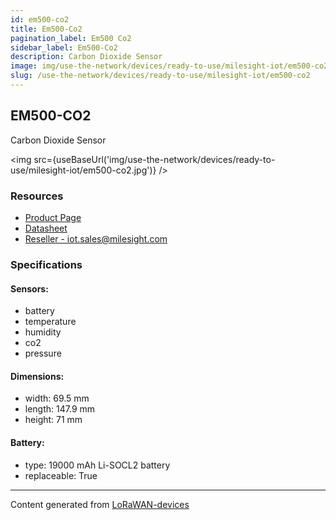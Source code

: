 ```yaml
---
id: em500-co2
title: Em500-Co2
pagination_label: Em500 Co2
sidebar_label: Em500-Co2
description: Carbon Dioxide Sensor
image: img/use-the-network/devices/ready-to-use/milesight-iot/em500-co2.jpg
slug: /use-the-network/devices/ready-to-use/milesight-iot/em500-co2
---
```



## EM500-CO2

Carbon Dioxide Sensor

<img src={useBaseUrl('img/use-the-network/devices/ready-to-use/milesight-iot/em500-co2.jpg')} />

### Resources

- [Product Page](https://www.milesight-iot.com/lorawan/sensor/am100/)
- [Datasheet](https://resource.milesight-iot.com/milesight/document/am100-series-datasheet-en.pdf)
- [Reseller - iot.sales@milesight.com](https://www.milesight-iot.com/contact-us/)

### Specifications

#### Sensors:

- battery
- temperature
- humidity
- co2
- pressure

#### Dimensions:

- width: 69.5 mm
- length: 147.9 mm
- height: 71 mm

#### Battery:

- type: 19000 mAh Li-SOCL2 battery
- replaceable: True

---

Content generated from [LoRaWAN-devices](https://github.com/TheThingsNetwork/lorawan-devices)
